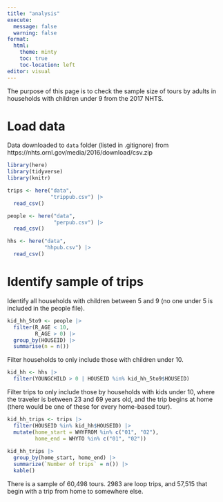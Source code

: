 ```yaml
---
title: "analysis"
execute:
  message: false
  warning: false
format:
  html:
    theme: minty
    toc: true
    toc-location: left
editor: visual
---
```


The purpose of this page is to check the sample size of tours by adults in 
households with children under 9 from the 2017 NHTS.

# Load data

Data downloaded to `data` folder (listed in .gitignore) from https://nhts.ornl.gov/media/2016/download/csv.zip


```r
library(here)
library(tidyverse)
library(knitr)

trips <- here("data",
              "trippub.csv") |>
  read_csv()

people <- here("data",
               "perpub.csv") |>
  read_csv()

hhs <- here("data",
            "hhpub.csv") |>
  read_csv()

```

# Identify sample of trips

Identify all households with children between 5 and 9 (no one under 5 is 
included in the people file).

```r

kid_hh_5to9 <- people |>
  filter(R_AGE < 10,
         R_AGE > 0) |>
  group_by(HOUSEID) |>
  summarise(n = n())

```

Filter households to only include those with children under 10.

```r

kid_hh <- hhs |>
  filter(YOUNGCHILD > 0 | HOUSEID %in% kid_hh_5to9$HOUSEID)

```

Filter trips to only include those by households with kids under 10, where the 
traveler is between 23 and 69 years old, and the trip begins at home (there
would be one of these for every home-based tour).

```r

kid_hh_trips <- trips |>
  filter(HOUSEID %in% kid_hh$HOUSEID) |>
  mutate(home_start = WHYFROM %in% c("01", "02"),
         home_end = WHYTO %in% c("01", "02"))
  
kid_hh_trips |>
  group_by(home_start, home_end) |>
  summarize(`Number of trips` = n()) |>
  kable()
```

There is a sample of 60,498 tours. 2983 are loop trips, and 57,515 that begin 
with a trip from home to somewhere else. 



